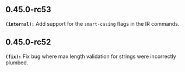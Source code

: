 ## 0.45.0-rc53
**`(internal):`** Add support for the `smart-casing` flags in the IR commands.


## 0.45.0-rc52
**`(fix):`** Fix bug where max length validation for strings were incorrectly plumbed.


